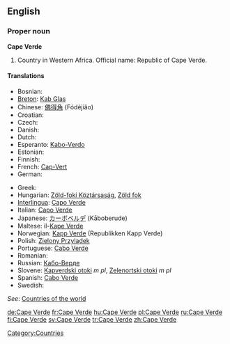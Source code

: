 ==English==

===Proper noun===
'''Cape Verde'''

# Country in Western Africa. Official name: Republic of Cape Verde.

====Translations====
{{top}}
* Bosnian: {{t-|bs|Zelenortska Republika|f}}
* [[Breton]]: [[Kab Glas]]
* Chinese: [[佛得角]] (Fódéjiăo)
* Croatian: {{t-|hr|Zelenortska Republika|f}}
* Czech: {{t-|cs|Kapverdy|m|p}}
* Danish: {{t-|da|Kap Verde}}
* Dutch: {{t+|nl|Kaapverdië}}
* Esperanto: [[Kabo-Verdo]]
* Estonian: {{t-|et|Roheneemesaared}}
* Finnish: {{t+|fi|Kap Verde}}
* French: [[Cap-Vert]]
* German: {{t+|de|Kap Verde}}
{{mid}}
* Greek: {{t-|el|Πράσινο Ακρωτήριο|n|tr=Prásino Akrotírio|sc=Grek}}
* Hungarian: [[Zöld-foki Köztársaság]], [[Zöld fok]]
* [[Interlingua]]: [[Capo Verde]]
* Italian: [[Capo Verde]]
* Japanese: [[カーボベルデ]] (Kāboberude)
* Maltese: il-[[Kape Verde]]
* Norwegian: [[Kapp Verde]] (Republikken Kapp Verde)
* Polish: [[Zielony Przylądek]]
* Portuguese: [[Cabo Verde]]
* Romanian: {{t-|ro|Capul Verde|n}}
* Russian: [[Кабо-Верде]]
* Slovene: [[Kapverdski otoki]] ''m pl'', [[Zelenortski otoki]] ''m pl''
* Spanish: [[Cabo Verde]]
* Swedish: {{t+|sv|Kap Verde}}
{{bottom}}

''See'': [[Appendix:Countries of the world|Countries of the world]]

[[Category:Countries]]

[[de:Cape Verde]]
[[fr:Cape Verde]]
[[hu:Cape Verde]]
[[pl:Cape Verde]]
[[ru:Cape Verde]]
[[fi:Cape Verde]]
[[sv:Cape Verde]]
[[tr:Cape Verde]]
[[zh:Cape Verde]]